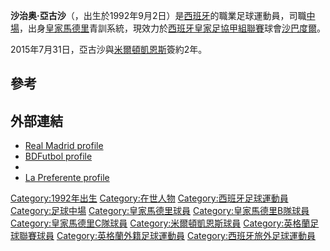 {{Infobox football biography
| name = 沙治奥·亞古沙<br >''Sergio Aguza''
| image =
| fullname = Sergio Aguza Santiago
| birth_date = {{birth date and age|1992|9|2|df=y}}
| birth_place = [[西班牙|西班牙]][[聖包迪利奧-德略布雷加特|聖包迪利奧-德略布雷加特]]
| height = {{height|m=1.75}}
| position = [[中場|中場]]
| currentclub = [[萨瓦德尔足球俱乐部|沙巴度爾]]
| clubnumber = 16
| youthyears1 = 1997–2002 | youthclubs1 = EF Gavà
| youthyears2 = 2002–2008 | youthclubs2 = Cornellà
| youthyears3 = 2008–2013 | youthclubs3 = [[皇家馬德里足球會|皇家馬德里]]
| years1 = 2011–2013 | clubs1 = [[皇家馬德里足球會|皇家馬德里C隊]] | caps1 = 57 | goals1 = 8
| years2 = 2013–2015 | clubs2 = [[皇家马德里卡斯蒂利亚足球俱乐部|皇家馬德里B隊]] | caps2 = 44 | goals2 = 6
| years3 = 2015–2016 | clubs3 = [[米爾頓凱恩斯足球會|米爾頓凱恩斯]] | | caps3 = 3 | goals3 = 0
| years4 = 2016 | clubs4 = [[蓬费拉迪纳体育协会|邦弗拉甸拿]] | caps4 = 13 | goals4 = 3
| years5 = 2016–2017 | clubs5 = [[阿尔科孔体育协会|艾高干]] | caps5 = 15 | goals5 = 0
| years6 = 2017–2018 | clubs6 = [[科尔多瓦足球俱乐部|科爾多瓦]] | caps6 = 48 | goals6 = 3
| years7 = 2018–2021 | clubs7 = [[阿爾梅里亞體育聯盟|艾美利亞]] | caps7 = 40 | goals7 = 4
| years8 = 2020–2021 | clubs8 = → [[卡塔赫纳足球俱乐部|卡達真拿]] (loan) | caps8 = 13 | goals8 = 0
| years9 = 2021 | clubs9 = → [[蓬费拉迪纳体育协会|邦弗拉甸拿]] (loan) | caps9 = 16 | goals9 = 1
| years10 = 2021– | clubs10 = [[萨瓦德尔足球俱乐部|沙巴度爾]] | caps10 = 3 | goals10 = 0
| nationalyears1 = | nationalteam1 = |nationalcaps1 = | nationalgoals1 =
| pcupdate = 9 October 2021
| ntupdate =
}}

{{Spanish name|Aguza|Santiago}}
'''沙治奥·亞古沙'''（{{lang-es|'''Sergio Aguza Santiago'''}}，出生於1992年9月2日）是[[西班牙|西班牙]]的職業足球運動員，司職[[中場|中場]]，出身[[皇家馬德里足球會|皇家馬德里]]青訓系統，現效力於[[西班牙皇家足協甲組聯賽|西班牙皇家足協甲組聯賽]]球會[[萨瓦德尔足球俱乐部|沙巴度爾]]。

2015年7月31日，亞古沙與[[米爾頓凱恩斯足球會|米爾頓凱恩斯]]簽約2年。

==參考==
{{Reflist}}

==外部連結==
*[https://web.archive.org/web/20131005015116/http://www.realmadrid.com/cs/Satellite/en/1193042695381/1330039316660/jugador/Jugador/Aguza.htm Real Madrid profile]
*[http://www.bdfutbol.com/en/j/j101830.html BDFutbol profile] {{Wayback|url=http://www.bdfutbol.com/en/j/j101830.html |date=20150802192236 }}
*{{Soccerway|sergio-aguza-santiago/262206}}
*[https://web.archive.org/web/20160304114400/http://www.lapreferente.com/jugador.php?comp=4337&id=80454&temporada=20132014 La Preferente profile] {{es icon}}

{{DEFAULTSORT:Aguza, Sergio}}
[[Category:1992年出生|Category:1992年出生]]
[[Category:在世人物|Category:在世人物]]
[[Category:西班牙足球運動員|Category:西班牙足球運動員]]
[[Category:足球中場|Category:足球中場]]
[[Category:皇家馬德里球員|Category:皇家馬德里球員]]
[[Category:皇家馬德里B隊球員|Category:皇家馬德里B隊球員]]
[[Category:皇家馬德里C隊球員|Category:皇家馬德里C隊球員]]
[[Category:米爾頓凱恩斯球員|Category:米爾頓凱恩斯球員]]
[[Category:英格蘭足球聯賽球員|Category:英格蘭足球聯賽球員]]
[[Category:英格蘭外籍足球運動員|Category:英格蘭外籍足球運動員]]
[[Category:西班牙旅外足球運動員|Category:西班牙旅外足球運動員]]